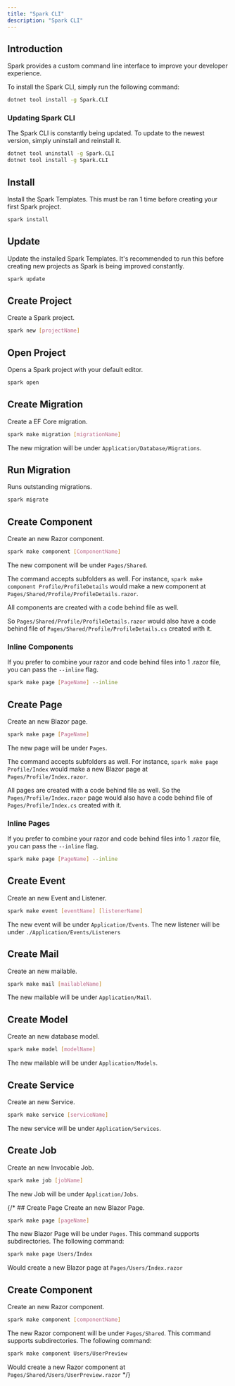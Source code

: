 ```yaml
---
title: "Spark CLI"
description: "Spark CLI"
---
```


## Introduction
Spark provides a custom command line interface to improve your developer experience.

To install the Spark CLI, simply run the following command:
```bash
dotnet tool install -g Spark.CLI
```

### Updating Spark CLI
The Spark CLI is constantly being updated. To update to the newest version, simply uninstall and reinstall it.
```bash
dotnet tool uninstall -g Spark.CLI
dotnet tool install -g Spark.CLI
```



## Install
Install the Spark Templates. This must be ran 1 time before creating your first Spark project.
```bash
spark install
```

## Update
Update the installed Spark Templates. It's recommended to run this before creating new projects as Spark is being improved constantly.
```bash
spark update
```

## Create Project
Create a Spark project.
```bash
spark new [projectName]
```

## Open Project
Opens a Spark project with your default editor.
```bash
spark open
```

## Create Migration
Create a EF Core migration.
```bash
spark make migration [migrationName]
```
The new migration will be under `Application/Database/Migrations`.

## Run Migration
Runs outstanding migrations.
```bash
spark migrate
```

## Create Component
Create an new Razor component.
```bash
spark make component [ComponentName]
```
The new component will be under `Pages/Shared`. 

The command accepts subfolders as well. For instance, `spark make component Profile/ProfileDetails` would make a new component at `Pages/Shared/Profile/ProfileDetails.razor`.

All components are created with a code behind file as well. 

So `Pages/Shared/Profile/ProfileDetails.razor` would also have a code behind file of `Pages/Shared/Profile/ProfileDetails.cs` created with it.

### Inline Components
If you prefer to combine your razor and code behind files into 1 .razor file, you can pass the `--inline` flag.

```bash
spark make page [PageName] --inline
```

## Create Page
Create an new Blazor page.
```bash
spark make page [PageName]
```
The new page will be under `Pages`. 

The command accepts subfolders as well. For instance, `spark make page Profile/Index` would make a new Blazor page at `Pages/Profile/Index.razor`.

All pages are created with a code behind file as well. So the `Pages/Profile/Index.razor` page would also have a code behind file of `Pages/Profile/Index.cs` created with it.

### Inline Pages
If you prefer to combine your razor and code behind files into 1 .razor file, you can pass the `--inline` flag.

```bash
spark make page [PageName] --inline
```

## Create Event
Create an new Event and Listener.
```bash
spark make event [eventName] [listenerName]
```
The new event will be under `Application/Events`. The new listener will be under `./Application/Events/Listeners`

## Create Mail
Create an new mailable.
```bash
spark make mail [mailableName]
```
The new mailable will be under `Application/Mail`.

## Create Model
Create an new database model.
```bash
spark make model [modelName]
```
The new mailable will be under `Application/Models`.

## Create Service
Create an new Service.
```bash
spark make service [serviceName]
```
The new service will be under `Application/Services`.

## Create Job
Create an new Invocable Job.
```bash
spark make job [jobName]
```
The new Job will be under `Application/Jobs`.

{/* ## Create Page
Create an new Blazor Page.
```bash
spark make page [pageName]
```
The new Blazor Page will be under `Pages`. This command supports subdirectories. The following command:
```bash
spark make page Users/Index
```
Would create a new Blazor page at `Pages/Users/Index.razor`

## Create Component
Create an new Razor component.
```bash
spark make component [componentName]
```
The new Razor component will be under `Pages/Shared`. This command supports subdirectories. The following command:
```bash
spark make component Users/UserPreview
```
Would create a new Razor component at `Pages/Shared/Users/UserPreview.razor` */}

